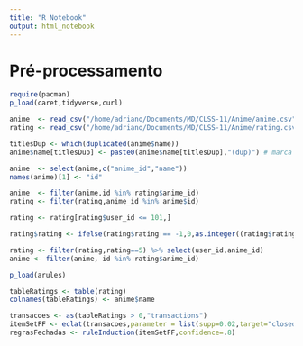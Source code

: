 ```yaml
---
title: "R Notebook"
output: html_notebook
---
```


# Pré-processamento
```r
require(pacman)
p_load(caret,tidyverse,curl)

anime  <- read_csv("/home/adriano/Documents/MD/CLSS-11/Anime/anime.csv")
rating <- read_csv("/home/adriano/Documents/MD/CLSS-11/Anime/rating.csv")

titlesDup <- which(duplicated(anime$name))
anime$name[titlesDup] <- paste0(anime$name[titlesDup],"(dup)") # marca nomes de filmes duplicados

anime  <- select(anime,c("anime_id","name"))
names(anime)[1] <- "id"

anime  <- filter(anime,id %in% rating$anime_id)
rating <- filter(rating,anime_id %in% anime$id)

rating <- rating[rating$user_id <= 101,]

rating$rating <- ifelse(rating$rating == -1,0,as.integer((rating$rating + 1)/2))

rating <- filter(rating,rating==5) %>% select(user_id,anime_id)
anime <- filter(anime, id %in% rating$anime_id)
```

```r
p_load(arules)

tableRatings <- table(rating)
colnames(tableRatings) <- anime$name

transacoes <- as(tableRatings > 0,"transactions")
itemSetFF <- eclat(transacoes,parameter = list(supp=0.02,target="closed"))
regrasFechadas <- ruleInduction(itemSetFF,confidence=.8)
```


